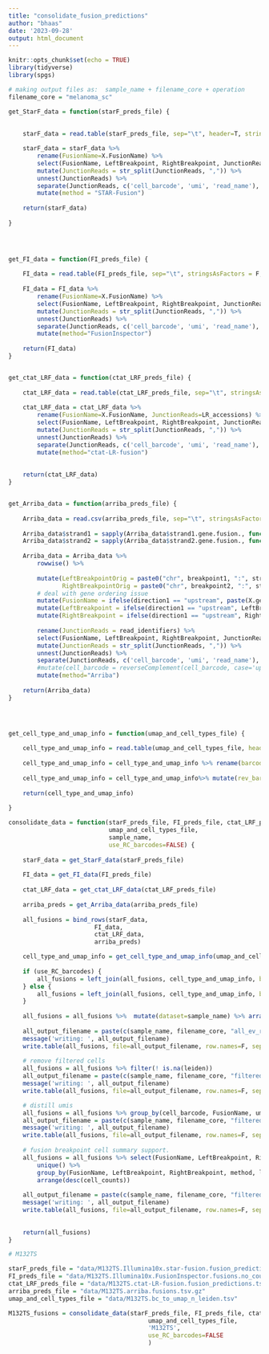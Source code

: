```yaml
---
title: "consolidate_fusion_predictions"
author: "bhaas"
date: '2023-09-28'
output: html_document
---
```


```r
knitr::opts_chunk$set(echo = TRUE)
library(tidyverse)
library(spgs)
```


```r

# making output files as:  sample_name + filename_core + operation 
filename_core = "melanoma_sc"


```


```r



get_StarF_data = function(starF_preds_file) {
    
    
    starF_data = read.table(starF_preds_file, sep="\t", header=T, stringsAsFactors = F, com='')

    starF_data = starF_data %>% 
        rename(FusionName=X.FusionName) %>%
        select(FusionName, LeftBreakpoint, RightBreakpoint, JunctionReads) %>%
        mutate(JunctionReads = str_split(JunctionReads, ",")) %>%
        unnest(JunctionReads) %>%
        separate(JunctionReads, c('cell_barcode', 'umi', 'read_name'), "\\^") %>%
        mutate(method = "STAR-Fusion")
    
    return(starF_data)
        
}
    



get_FI_data = function(FI_preds_file) {
    
    FI_data = read.table(FI_preds_file, sep="\t", stringsAsFactors = F, header=T, com='')
    
    FI_data = FI_data %>% 
        rename(FusionName=X.FusionName) %>%
        select(FusionName, LeftBreakpoint, RightBreakpoint, JunctionReads) %>%
        mutate(JunctionReads = str_split(JunctionReads, ",")) %>%
        unnest(JunctionReads) %>%
        separate(JunctionReads, c('cell_barcode', 'umi', 'read_name'), "\\^") %>%
        mutate(method="FusionInspector")
    
    return(FI_data)
}


get_ctat_LRF_data = function(ctat_LRF_preds_file) {
    
    ctat_LRF_data = read.table(ctat_LRF_preds_file, sep="\t", stringsAsFactors = F, header=T, com='')
    
    ctat_LRF_data = ctat_LRF_data %>% 
        rename(FusionName=X.FusionName, JunctionReads=LR_accessions) %>%
        select(FusionName, LeftBreakpoint, RightBreakpoint, JunctionReads) %>%
        mutate(JunctionReads = str_split(JunctionReads, ",")) %>%
        unnest(JunctionReads) %>%
        separate(JunctionReads, c('cell_barcode', 'umi', 'read_name'), "\\^") %>%
        mutate(method="ctat-LR-fusion") 
        
    
    return(ctat_LRF_data)
}


get_Arriba_data = function(arriba_preds_file) {
    
    Arriba_data = read.csv(arriba_preds_file, sep="\t", stringsAsFactors = F, header=T, com='')
    
    Arriba_data$strand1 = sapply(Arriba_data$strand1.gene.fusion., function(x) { str_split(x, "/")[[1]]}[1])
    Arriba_data$strand2 = sapply(Arriba_data$strand2.gene.fusion., function(x) { str_split(x, "/")[[1]]}[1])
    
    Arriba_data = Arriba_data %>% 
        rowwise() %>%
        
        mutate(LeftBreakpointOrig = paste0("chr", breakpoint1, ":", strand1), 
               RightBreakpointOrig = paste0("chr", breakpoint2, ":", strand2) ) %>%
        # deal with gene ordering issue
        mutate(FusionName = ifelse(direction1 == "upstream", paste(X.gene1, gene2, sep="--"), paste(gene2, X.gene1, sep="--"))) %>%
        mutate(LeftBreakpoint = ifelse(direction1 == "upstream", LeftBreakpointOrig, RightBreakpointOrig) ) %>%
        mutate(RightBreakpoint = ifelse(direction1 == "upstream", RightBreakpointOrig, LeftBreakpointOrig) ) %>%
        
        rename(JunctionReads = read_identifiers) %>%
        select(FusionName, LeftBreakpoint, RightBreakpoint, JunctionReads) %>%
        mutate(JunctionReads = str_split(JunctionReads, ",")) %>%
        unnest(JunctionReads) %>%
        separate(JunctionReads, c('cell_barcode', 'umi', 'read_name'), "\\^") %>%
        #mutate(cell_barcode = reverseComplement(cell_barcode, case='upper')) %>%
        mutate(method="Arriba")
    
    return(Arriba_data)
}




get_cell_type_and_umap_info = function(umap_and_cell_types_file) {
    
    cell_type_and_umap_info = read.table(umap_and_cell_types_file, header=T, sep="\t", stringsAsFactors = F)
    
    cell_type_and_umap_info = cell_type_and_umap_info %>% rename(barcodes=index)
    
    cell_type_and_umap_info = cell_type_and_umap_info%>% mutate(rev_barcode = reverseComplement(barcodes, case='upper'))
    
    return(cell_type_and_umap_info)
    
}

```


```r

consolidate_data = function(starF_preds_file, FI_preds_file, ctat_LRF_preds_file, arriba_preds_file,
                            umap_and_cell_types_file, 
                            sample_name,
                            use_RC_barcodes=FALSE) {
    
    starF_data = get_StarF_data(starF_preds_file)
    
    FI_data = get_FI_data(FI_preds_file)
    
    ctat_LRF_data = get_ctat_LRF_data(ctat_LRF_preds_file)
    
    arriba_preds = get_Arriba_data(arriba_preds_file)
    
    all_fusions = bind_rows(starF_data,
                        FI_data,
                        ctat_LRF_data,
                        arriba_preds)

    cell_type_and_umap_info = get_cell_type_and_umap_info(umap_and_cell_types_file)
    
    if (use_RC_barcodes) {
        all_fusions = left_join(all_fusions, cell_type_and_umap_info, by=c('cell_barcode'='rev_barcode'))
    } else {
        all_fusions = left_join(all_fusions, cell_type_and_umap_info, by=c('cell_barcode'='barcodes'))
    }
    
    all_fusions = all_fusions %>%  mutate(dataset=sample_name) %>% arrange(FusionName)
    
    all_output_filename = paste(c(sample_name, filename_core, "all_ev_reads.tsv"), collapse='.')        
    message('writing: ', all_output_filename)
    write.table(all_fusions, file=all_output_filename, row.names=F, sep="\t", quote=F)
    
    # remove filtered cells
    all_fusions = all_fusions %>% filter(! is.na(leiden))
    all_output_filename = paste(c(sample_name, filename_core, "filtered_cells_only.tsv"), collapse='.')        
    message('writing: ', all_output_filename)
    write.table(all_fusions, file=all_output_filename, row.names=F, sep="\t", quote=F)

    # distill umis
    all_fusions = all_fusions %>% group_by(cell_barcode, FusionName, umi, method) %>% filter(row_number()==1) %>% ungroup()
    all_output_filename = paste(c(sample_name, filename_core, "filtered_cells_and_dedup_umis.tsv"), collapse='.')        
    message('writing: ', all_output_filename)
    write.table(all_fusions, file=all_output_filename, row.names=F, sep="\t", quote=F)
    
    # fusion breakpoint cell summary support.
    all_fusions = all_fusions %>% select(FusionName, LeftBreakpoint, RightBreakpoint, method, cell_barcode, leiden, dataset) %>%
        unique() %>%
        group_by(FusionName, LeftBreakpoint, RightBreakpoint, method, leiden, dataset) %>% tally(name='cell_counts') %>%
        arrange(desc(cell_counts))
    
    all_output_filename = paste(c(sample_name, filename_core, "filtered_cells_and_dedup_umis.cell_counts_by_method.tsv"), collapse='.')        
    message('writing: ', all_output_filename)
    write.table(all_fusions, file=all_output_filename, row.names=F, sep="\t", quote=F)
    
    
    return(all_fusions)
}

```





```r

# M132TS

starF_preds_file = "data/M132TS.Illumina10x.star-fusion.fusion_predictions.tsv.gz"
FI_preds_file = "data/M132TS.Illumina10x.FusionInspector.fusions.no_counter.tsv.gz"
ctat_LRF_preds_file = "data/M132TS.ctat-LR-fusion.fusion_predictions.tsv.gz"
arriba_preds_file = "data/M132TS.arriba.fusions.tsv.gz"
umap_and_cell_types_file = "data/M132TS.bc_to_umap_n_leiden.tsv"

M132TS_fusions = consolidate_data(starF_preds_file, FI_preds_file, ctat_LRF_preds_file, arriba_preds_file,
                                       umap_and_cell_types_file,
                                       'M132TS',
                                       use_RC_barcodes=FALSE
                                       )

```






